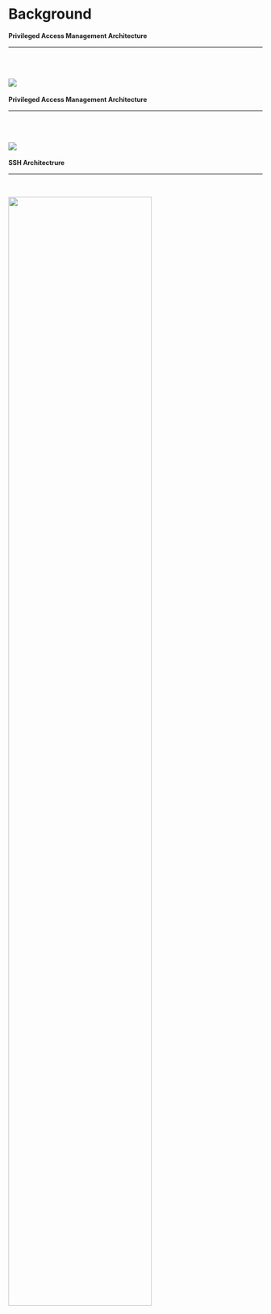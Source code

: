 # Background {background-image="themes/topic.jpg"}

## Privileged Access Management Architecture {background-gradient="linear-gradient(to bottom, #00192C, #004F61)" style="font-size: 90%;"}

<hr>

<br>
<br>

<!-- https://github.com/quarto-dev/quarto-cli/issues/3973 -->
<!-- https://github.com/astefanutti/decktape/issues/328 -->
<!-- ```{mermaid} -->
<!-- %%| fig-align: center -->
<!-- %%| file: /src/diagrams/01-pam-arch.mmd -->
<!-- ``` -->

![](/src/images/01-pam-arch.svg)

## Privileged Access Management Architecture {background-gradient="linear-gradient(to bottom, #00193C, #004F61)" style="font-size: 90%;"}

<hr>

<br>
<br>

<!-- ```{mermaid} -->
<!-- %%| fig-align: center -->
<!-- %%| file: /src/diagrams/02-pam-arch.mmd -->
<!-- ``` -->

<!-- https://github.com/astefanutti/decktape/issues/328 -->
![](/src/images/02-pam-arch.svg)

## SSH Architectrure {background-gradient="linear-gradient(to bottom, #00192C, #004F61)" style="font-size:90%;"}

<hr>

<br>

![](/src/images/ssh-arch.png){width=75% fig-align="center"}

